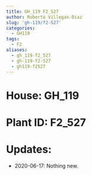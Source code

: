 ```yaml
---
title: GH_119 F2_527
author: Roberto Villegas-Diaz
slug: 'gh-119/f2-527'
categories:
  - GH119
tags:
  - F2
aliases:
  - gh_119-f2_527
  - gh-119-f2-527
  - gh119-f2527
---
```


# **House**: GH_119
# **Plant ID**: F2_527
# **Updates**: 
 - 2020-06-17: Nothing new.
